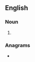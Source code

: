 ==English==

===Noun===
{{head|en|noun form}}

# {{plural of|brushfire|lang=en}}

===Anagrams===
* {{anagrams|en|a=befhirrssu|burrfishes|furbishers}}